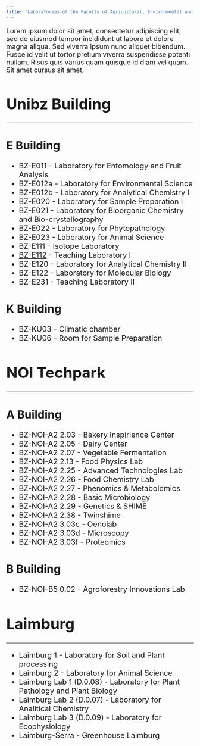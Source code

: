 ```yaml
---
title: "Laboratories of the Faculty of Agricultural, Environmental and Food Sciences"
---
```


::: {style="font-size:18px;"}

Lorem ipsum dolor sit amet, consectetur adipiscing elit, sed do eiusmod tempor incididunt ut labore et dolore magna aliqua. Sed viverra ipsum nunc aliquet bibendum. Fusce id velit ut tortor pretium viverra suspendisse potenti nullam. Risus quis varius quam quisque id diam vel quam. Sit amet cursus sit amet.

:::

::: {style="font-size:20px;"}

# Unibz Building

----

## E Building

- BZ-E011 - Laboratory for Entomology and Fruit Analysis
- BZ-E012a - Laboratory for Environmental Science
- BZ-E012b - Laboratory for Analytical Chemistry I
- BZ-E020 - Laboratory for Sample Preparation I
- BZ-E021 - Laboratory for Bioorganic Chemistry and Bio-crystallography
- BZ-E022 - Laboratory for Phytopathology
- BZ-E023 - Laboratory for Animal Science 
- BZ-E111 - Isotope Laboratory
- [BZ-E112](BZ_E112.qmd) - Teaching Laboratory I
- BZ-E120 - Laboratory for Analytical Chemistry II
- BZ-E122 - Laboratory for Molecular Biology
- BZ-E231 - Teaching Laboratory II

## K Building

- BZ-KU03 - Climatic chamber
- BZ-KU06 - Room for Sample Preparation

# NOI Techpark

----

## A Building

- BZ-NOI-A2 2.03 - Bakery Inspirience Center
- BZ-NOI-A2 2.05 - Dairy Center
- BZ-NOI-A2 2.07 - Vegetable Fermentation
- BZ-NOI-A2 2.13 - Food Physics Lab
- BZ-NOI-A2 2.25 - Advanced Technologies Lab
- BZ-NOI-A2 2.26 - Food Chemistry Lab
- BZ-NOI-A2 2.27 - Phenomics & Metabolomics
- BZ-NOI-A2 2.28 - Basic Microbiology
- BZ-NOI-A2 2.29 - Genetics & SHIME
- BZ-NOI-A2 2.38 - Twinshime
- BZ-NOI-A2 3.03c - Oenolab
- BZ-NOI-A2 3.03d - Microscopy
- BZ-NOI-A2 3.03f - Proteomics

## B Building

- BZ-NOI-B5 0.02 - Agroforestry Innovations Lab

# Laimburg

----

- Laimburg 1 - Laboratory for Soil and Plant processing
- Laimburg 2 - Laboratory for Animal Science 
- Laimburg Lab 1 (D.0.08) - Laboratory for Plant Pathology and Plant Biology
- Laimburg Lab 2 (D.0.07) - Laboratory for Analitical Chemistry
- Laimburg Lab 3 (D.0.09) - Laboratory for Ecophysiology
- Laimburg-Serra - Greenhouse Laimburg

:::